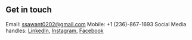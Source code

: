 ## Get in touch
Email: ssawant0202@gmail.com    Mobile: +1 (236)-867-1693
Social Media handles: [LinkedIn](https://www.linkedin.com/in/siddhesh-sawant-8b0831194/), [Instagram](https://www.instagram.com/ssawant0202/), [Facebook](https://www.facebook.com/sid.for.life/)

                                                                                                                                                                                          

